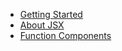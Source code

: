 - [Getting Started](/getting-started)
- [About JSX](/about-jsx)
- [Function Components](/function-components)
